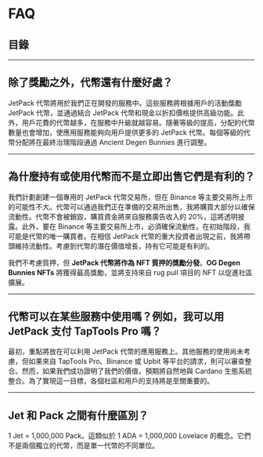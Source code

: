 # FAQ

## 目錄

---

## **除了獎勵之外，代幣還有什麼好處？**

JetPack 代幣將用於我們正在開發的服務中。這些服務將根據用戶的活動獎勵 JetPack 代幣，並通過結合 JetPack 代幣和現金以折扣價格提供高級功能。此外，用戶花費的代幣越多，在服務中升級就越容易。隨著等級的提高，分配的代幣數量也會增加，使應用服務能夠向用戶提供更多的 JetPack 代幣。每個等級的代幣分配將在最終治理階段通過 Ancient Degen Bunnies 進行調整。

---

## **為什麼持有或使用代幣而不是立即出售它們是有利的？**

我們計劃創建一個專用的 JetPack 代幣交易所，但在 Binance 等主要交易所上市的可能性不大。代幣可以通過我們正在準備的交易所出售，我將購買大部分以確保流動性。代幣不會被銷毀，購買資金將來自服務廣告收入的 20%，這將透明披露。此外，要在 Binance 等主要交易所上市，必須確保流動性，在初始階段，我可能是代幣的唯一購買者。在相信 JetPack 代幣的重大投資者出現之前，我將帶頭維持流動性。考慮到代幣的潛在價值增長，持有它可能是有利的。

我們不考慮質押，但 **JetPack 代幣將作為 NFT 質押的獎勵分發**。**OG Degen Bunnies NFTs** 將獲得最高獎勵，並將支持來自 rug pull 項目的 NFT 以促進社區擴展。

---

## **代幣可以在某些服務中使用嗎？例如，我可以用 JetPack 支付 TapTools Pro 嗎？**

最初，重點將放在可以利用 JetPack 代幣的應用服務上。其他服務的使用尚未考慮，但如果來自 TapTools Pro、Binance 或 Upbit 等平台的請求，則可以審查整合。然而，如果我們成功證明了我們的價值，預期將自然地與 Cardano 生態系統整合。為了實現這一目標，各個社區和用戶的支持將是至關重要的。

---

## **Jet 和 Pack 之間有什麼區別？**

1 Jet = 1,000,000 Pack。這類似於 1 ADA = 1,000,000 Lovelace 的概念。它們不是兩個獨立的代幣，而是單一代幣的不同單位。
